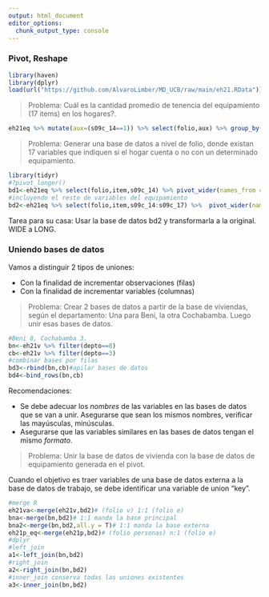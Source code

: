 ```yaml
---
output: html_document
editor_options: 
  chunk_output_type: console
---
```

### Pivot, Reshape

```r
library(haven)
library(dplyr)
load(url("https://github.com/AlvaroLimber/MD_UCB/raw/main/eh21.RData"))
```


> Problema: Cuál es la cantidad promedio de tenencia del equipamiento (17 items) en los hogares?.

```r
eh21eq %>% mutate(aux=(s09c_14==1)) %>% select(folio,aux) %>% group_by(folio) %>% summarise(teq=sum(aux)) %>% summarise(mean(teq))
```

> Problema: Generar una base de datos a nivel de folio, donde existan 17 variables que indiquen si el hogar cuenta o no con un determinado equipamiento.

```r
library(tidyr)
#?pivot_longer()
bd1<-eh21eq %>% select(folio,item,s09c_14) %>% pivot_wider(names_from = item, values_from = s09c_14, names_prefix = "it.")
#incluyendo el resto de variables del equipamiento
bd2<-eh21eq %>% select(folio,item,s09c_14:s09c_17) %>%  pivot_wider(names_from = item, values_from = s09c_14:s09c_17)
```

Tarea para su casa: Usar la base de datos bd2 y transformarla a la original. WIDE a LONG.

### Uniendo bases de datos

Vamos a distinguir 2 tipos de uniones:

  * Con la finalidad de incrementar observaciones (filas)
  * Con la finalidad de incrementar variables (columnas)

> Problema: Crear 2 bases de datos a partir de la base de viviendas, según el departamento: Una para Beni, la otra Cochabamba. Luego unir esas bases de datos.

```r
#Beni 8, Cochabamba 3. 
bn<-eh21v %>% filter(depto==8)
cb<-eh21v %>% filter(depto==3)
#combinar bases por filas 
bd3<-rbind(bn,cb)#apilar bases de datos
bd4<-bind_rows(bn,cb)
```

Recomendaciones:

  * Se debe adecuar los *nombres* de las variables en las bases de datos que se van a unir. Asegurarse que sean los mismos nombres, verificar las mayúsculas, minúsculas.
  * Asegurarse que las variables similares en las bases de datos tengan el mismo *formato*.

> Problema: Unir la base de datos de vivienda con la base de datos de equipamiento generada en el pivot.

Cuando el objetivo es traer variables de una base de datos externa a la base de datos de trabajo, se debe identificar una variable de union "key".

```r
#merge R
eh21va<-merge(eh21v,bd2)# (folio v) 1:1 (folio e)
bna<-merge(bn,bd2)# 1:1 manda la base principal
bna2<-merge(bn,bd2,all.y = T)# 1:1 manda la base externa
eh21p_eq<-merge(eh21p,bd2)# (folio personas) n:1 (folio e)
#dplyr
#left_join
a1<-left_join(bn,bd2)
#right_join
a2<-right_join(bn,bd2)
#inner_join conserva todas las uniones existentes
a3<-inner_join(bn,bd2)
```

